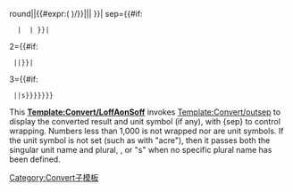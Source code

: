 <includeonly>{{convert/outsep</includeonly><noinclude>{{{?}}}</noinclude>
<includeonly>| 1={{convert/{{#if:{{{4|}}}|s}}{{#if:{{{3|}}}|p}}round<noinclude>{{{?}}}</noinclude>|{{{1}}}|{{#expr:( {{{2|1}}} )/{{{b|4}}}}}|{{{3}}}|{{{4}}}|{{{j}}}
}}| sep={{#if:{{{u|}}}
   |&nbsp;<!--
-->|&#32;}}|
2={{#if:{{{u|}}}
  |{{{u}}}|{{{n}}}}}|
3={{#if:{{{u|}}}
  |{{{u|}}}|{{{l|{{{n}}}s}}}}}}}</includeonly><noinclude>
This '''[[Template:Convert/LoffAonSoff]]''' invokes [[Template:Convert/outsep]] to display the converted result and unit symbol (if any), with {sep} to control wrapping. Numbers less than 1,000 is not wrapped nor are unit symbols. If the unit symbol {{{u}}} is not set (such as with "acre"), then it passes both the singular unit name {{{n}}} and plural, {{{l}}}, or "{{{n}}}s" when no specific plural name has been defined.

[[Category:Convert子模板]]
</noinclude>